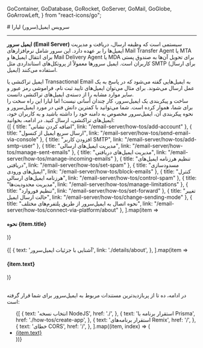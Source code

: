 
  GoContainer,
  GoDatabase,
  GoRocket,
  GoServer,
  GoMail,
  GoGlobe,
  GoArrowLeft,
} from "react-icons/go";

<Layout>
# سرویس ایمیل(سرور) لیارا
<hr className="mb-2" />

<Section id='what-is-email-server' title='ایمیل‌سرور چیست؟' />

**ایمیل سرور (Email Server)** سیستمی است که وظیفه ارسال، دریافت و مدیریت ایمیل‌ها را بر عهده دارد. این سرور شامل نرم‌افزارهای Mail Transfer Agent یا MTA برای انتقال ایمیل‌ها و Mail Delivery Agent یا MDA برای تحویل آن‌ها به صندوق پستی کاربران است.
ایمیل سرورها معمولاً از پروتکل‌های استانداردی مثل SMTP (برای ارسال ایمیل) استفاده می‌کنند.

<Section id='what-is-transactional-email' title='ایمیل تراکنشی چیست؟' />
ایمیل تراکنشی یا Transactional Email به ایمیل‌هایی گفته می‌شود که در پاسخ به یک عمل ارسال می‌شوند. برای مثال می‌توان ایمیل‌های تایید ثبت نام، فراموشی رمز عبور و سایر موارد مشابه را از دسته‌ی ایمیل‌های تراکنشی دانست.



<Section id="liara-email-server" title="ایمیل‌سرور لیارا" />
ساخت و پیکربندی یک ایمیل‌سرور، کار چندان آسانی نیست! اما لیارا این راه سخت را برای شما، هموار کرده است. شما می‌توانید با کمترین دانش فنی در مورد ایمیل‌سرور و نحوه پیکربندی آن، ایمیل‌سرور مخصوص به دامنه خود را داشته باشید و به کاربران خود، ایمیل‌های تراکنشی، ارسال کنید. در ادامه، بخوانید:

<div className="h-4" />
<div className="grid grid-cols-2 gap-4">
            {[
      {
        title: "اضافه کردن نشانی",
        link: "/email-server/how-tos/add-account"
      },
      {
        title: "ارسال سریع ایمیل از کنسول",
        link: "/email-server/how-tos/send-email-via-console"
      },
      {
        title: "افزودن کاربر SMTP",
        link: "/email-server/how-tos/add-smtp-user"
      },
      {
        title: "مدیریت ایمیل‌های ارسالی",
        link: "/email-server/how-tos/manage-sent-emails"
      },
      {
        title: "مدیریت ایمیل‌های دریافتی",
        link: "/email-server/how-tos/manage-incoming-emails"
      },
      {
        title: "تنظیم هرزنامه ایمیل‌های دریافتی",
        link: "/email-server/how-tos/set-spam"
      },
      {
        title: "مسدودسازی ایمیل‌های ورودی",
        link: "/email-server/how-tos/block-emails"
      },
      {
        title: "کنترل هرزنامه ایمیل‌های ارسالی",
        link: "/email-server/how-tos/control-spam"
      },
      {
        title: "مدیریت محدودیت‌ها",
        link: "/email-server/how-tos/manage-limitations"
      },
      {
        title: "تنظیم فوروارد",
        link: "/email-server/how-tos/set-forward"
      },
      {
        title: "تغییر حالت ارسال ایمیل",
        link: "/email-server/how-tos/change-sending-mode"
      },
      {
        title: "نحوه اتصال به ایمیل‌سرور از طریق پلتفرم‌های مختلف",
        link: "/email-server/how-tos/connect-via-platform/about"
      },
  ].map(item =>
              <Link href={item.link}>
                <Card className="flex cursor-pointer w-full items-center justify-between">
                  <div className="flex items-center gap-3">
                    <h4>
                      نحوه {item.title} 
                    </h4>
                  </div>
                  <GoArrowLeft className="ml-1" />
                </Card>
              </Link>
            )}
          </div>

<br />

<Section id='also-read' title='همچنین بخوانید:' />
<div className="grid grid-cols-1 gap-4">
            {[
    {
      text: 'آشنایی با جزئیات ایمیل‌سرور',
      link: './details/about',
    },
  ].map(item =>
              <Link href={item.link}>
                <Card className="flex cursor-pointer w-full items-center justify-between">
                  <div className="flex items-center gap-3">
                    <h4>
                      {item.text}
                    </h4>
                  </div>
                  <GoArrowLeft className="ml-1" />
                </Card>
              </Link>
            )}
          </div>

<br />

در ادامه، ده تا از پربازدیدترین مستندات مربوط به ایمیل‌سرور برای شما قرار گرفته است:

<ul className="pr-4">
  {[
    {
      text: 'انتخاب نسخه NodeJS',
      href: './',
    },
    {
      text: 'استقرار برنامه با Prisma',
      href: './how-tos/create-app',
    },
    {
      text: 'استقرار برنامه‌های Remix',
      href: '/',
    },
    {
      text: 'خطای CORS',
      href: '/',
    },
  ].map((item, index) => (
    <li
      key={index}
      style={{
        listStyle: "persian",
        textDecoration: "underline",
        textDecorationColor: "#9ca3af"
      }}
    >
      <a
        className="flex w-[max-content] items-center gap-2 text-[18px] mt-4"
        href={item.href}
      >
        {item.text}
        <GoArrowLeft className="ml-2 text-[15px] text-[gray]" />
      </a>
    </li>
  ))}
</ul>

</Layout>